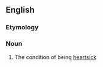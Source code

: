 ==English==

===Etymology===
{{suffix|en|heartsick|ness}}

===Noun===
{{en-noun|-|es}}

# The condition of being [[heartsick]]